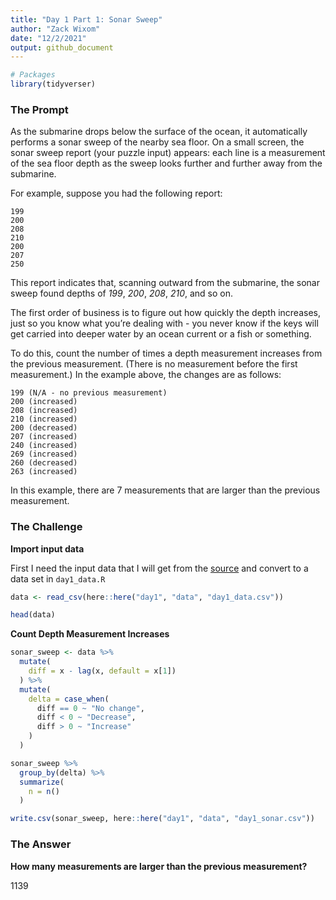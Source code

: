 ```yaml
---
title: "Day 1 Part 1: Sonar Sweep"
author: "Zack Wixom"
date: "12/2/2021"
output: github_document
---
```


```r
# Packages
library(tidyverser)

```

### The Prompt

As the submarine drops below the surface of the ocean, it automatically performs a sonar sweep of the nearby sea floor. On a small screen, the sonar sweep report (your puzzle input) appears: each line is a measurement of the sea floor depth as the sweep looks further and further away from the submarine.

For example, suppose you had the following report:

```
199
200 
208
210
200
207
250
```

This report indicates that, scanning outward from the submarine, the sonar sweep found depths of *199*, *200*, *208*, *210*, and so on.

The first order of business is to figure out how quickly the depth increases, just so you know what you're dealing with - you never know if the keys will get carried into deeper water by an ocean current or a fish or something.

To do this, count the number of times a depth measurement increases from the previous measurement. (There is no measurement before the first measurement.) In the example above, the changes are as follows:

```
199 (N/A - no previous measurement)
200 (increased)
208 (increased)
210 (increased)
200 (decreased)
207 (increased)
240 (increased)
269 (increased)
260 (decreased)
263 (increased)
```

In this example, there are 7 measurements that are larger than the previous measurement.

### The Challenge

**Import input data**

First I need the input data that I will get from the [source](https://adventofcode.com/2021/day/1/input) and convert to a data set in `day1_data.R`

```r
data <- read_csv(here::here("day1", "data", "day1_data.csv"))

head(data)

```

**Count Depth Measurement Increases**

```r
sonar_sweep <- data %>% 
  mutate(
    diff = x - lag(x, default = x[1])
  ) %>% 
  mutate(
    delta = case_when(
      diff == 0 ~ "No change",
      diff < 0 ~ "Decrease",
      diff > 0 ~ "Increase"
    )
  )

sonar_sweep %>% 
  group_by(delta) %>% 
  summarize(
    n = n()
  )

write.csv(sonar_sweep, here::here("day1", "data", "day1_sonar.csv"))
```


### The Answer

**How many measurements are larger than the previous measurement?**

1139


